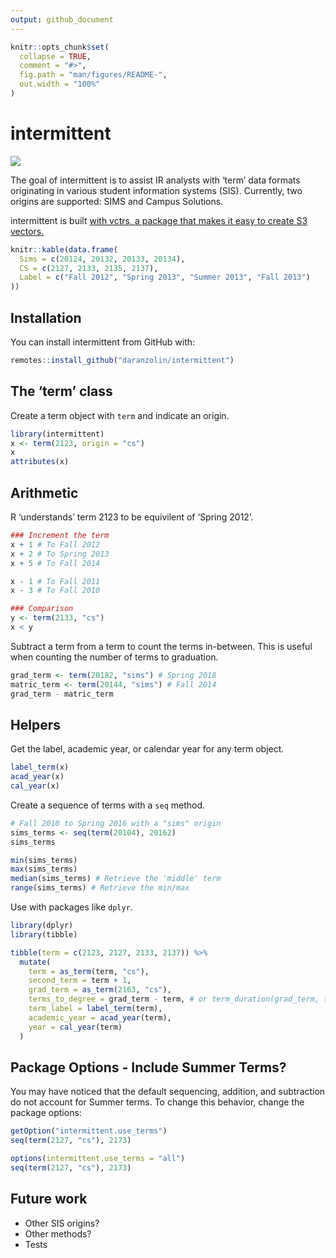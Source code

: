 ```yaml
---
output: github_document
---
```


<!-- README.md is generated from README.Rmd. Please edit that file -->

```r
knitr::opts_chunk$set(
  collapse = TRUE,
  comment = "#>",
  fig.path = "man/figures/README-",
  out.width = "100%"
)
```

# intermittent

<!-- badges: start -->
![](https://camo.githubusercontent.com/ea6e0ff99602c3563e3dd684abf60b30edceaeef/68747470733a2f2f696d672e736869656c64732e696f2f62616467652f6c6966656379636c652d6578706572696d656e74616c2d6f72616e67652e737667)
<!-- badges: end -->

The goal of intermittent is to assist IR analysts with 'term' data formats originating in various student information systems (SIS). Currently, two origins are supported: SIMS and Campus Solutions.

intermittent is built [with vctrs, a package that makes it easy to create S3 vectors.](https://github.com/r-lib/vctrs)

```r
knitr::kable(data.frame(
  Sims = c(20124, 20132, 20133, 20134),
  CS = c(2127, 2133, 2135, 2137),
  Label = c("Fall 2012", "Spring 2013", "Summer 2013", "Fall 2013")
))
```


## Installation

You can install intermittent from GitHub with:

``` r
remotes::install_github("daranzolin/intermittent")
```

## The 'term' class

Create a term object with `term` and indicate an origin.

```r
library(intermittent)
x <- term(2123, origin = "cs")
x
attributes(x)
```

## Arithmetic

R 'understands' term 2123 to be equivilent of 'Spring 2012'.

```r
### Increment the term
x + 1 # To Fall 2012
x + 2 # To Spring 2013
x + 5 # To Fall 2014

x - 1 # To Fall 2011
x - 3 # To Fall 2010

### Comparison
y <- term(2133, "cs")
x < y 
```


Subtract a term from a term to count the terms in-between. This is useful when counting the number of terms to graduation.

```r
grad_term <- term(20182, "sims") # Spring 2018
matric_term <- term(20144, "sims") # Fall 2014
grad_term - matric_term 
```

## Helpers

Get the label, academic year, or calendar year for any term object.

```r
label_term(x)
acad_year(x)
cal_year(x)
```

Create a sequence of terms with a `seq` method.

```r
# Fall 2010 to Spring 2016 with a "sims" origin
sims_terms <- seq(term(20104), 20162)
sims_terms

min(sims_terms)
max(sims_terms)
median(sims_terms) # Retrieve the 'middle' term
range(sims_terms) # Retrieve the min/max
```

Use with packages like `dplyr`.

```r
library(dplyr)
library(tibble)

tibble(term = c(2123, 2127, 2133, 2137)) %>% 
  mutate(
    term = as_term(term, "cs"),
    second_term = term + 1,
    grad_term = as_term(2163, "cs"),
    terms_to_degree = grad_term - term, # or term_duration(grad_term, term)
    term_label = label_term(term),
    academic_year = acad_year(term),
    year = cal_year(term)
  )
```

## Package Options - Include Summer Terms?

You may have noticed that the default sequencing, addition, and subtraction do not account for Summer terms. To change this behavior, change the package options:

```r
getOption("intermittent.use_terms")
seq(term(2127, "cs"), 2173)

options(intermittent.use_terms = "all")
seq(term(2127, "cs"), 2173)
```

## Future work

* Other SIS origins?
* Other methods?
* Tests
